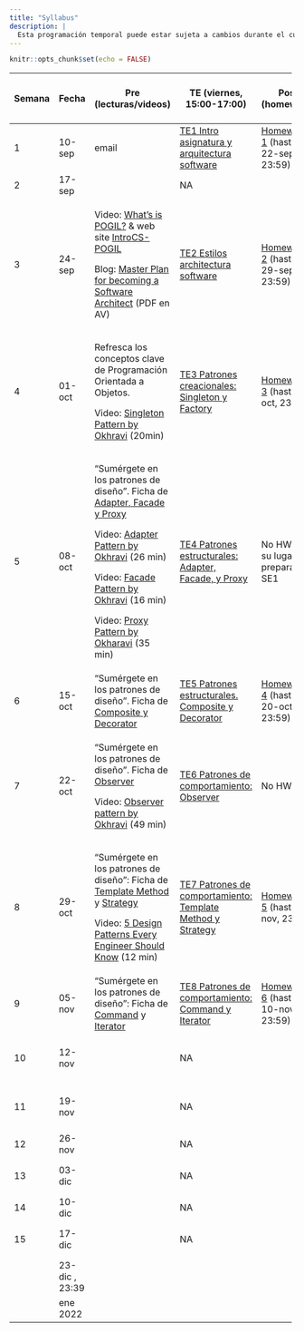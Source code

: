 ```yaml
---
title: "Syllabus"
description: |
  Esta programación temporal puede estar sujeta a cambios durante el curso.
---
```


```r
knitr::opts_chunk$set(echo = FALSE)
```

::: {.l-page}
+--------+----------------+---------------------------------------------------------------------------------------------------------------------------------------------------------------------------------------------------+------------------------------------------------------------------------+----------------------------------------------+--------------------------------------------------------------------+
| Semana | Fecha          | Pre (lecturas/videos)                                                                                                                                                                             | TE (viernes, 15:00-17:00)                                              | Post (homework)                              | LA/SE (viernes, 17:00-19:00)                                       |
+========+================+===================================================================================================================================================================================================+========================================================================+==============================================+====================================================================+
| 1      | 10-sep         | email                                                                                                                                                                                             | [TE1 Intro asignatura y arquitectura software](TE1.html)               | [Homework 1](HW1.html) (hasta 22-sep, 23:59) | NA                                                                 |
+--------+----------------+---------------------------------------------------------------------------------------------------------------------------------------------------------------------------------------------------+------------------------------------------------------------------------+----------------------------------------------+--------------------------------------------------------------------+
| 2      | 17-sep         |                                                                                                                                                                                                   | NA                                                                     |                                              | NA                                                                 |
+--------+----------------+---------------------------------------------------------------------------------------------------------------------------------------------------------------------------------------------------+------------------------------------------------------------------------+----------------------------------------------+--------------------------------------------------------------------+
| 3      | 24-sep         | Video: [What's is POGIL?](https://pogil.org/about-pogil/what-is-pogil) & web site [IntroCS-POGIL](http://introcspogil.org/)                                                                       | [TE2 Estilos architectura software](TE2.html)                          | [Homework 2](HW2.html) (hasta 29-sep, 23:59) | NA                                                                 |
|        |                |                                                                                                                                                                                                   |                                                                        |                                              |                                                                    |
|        |                | Blog: [Master Plan for becoming a Software Architect](https://azeynalli1990.medium.com/master-plan-for-becoming-a-software-architect-be7ba13f0999) (PDF en AV)                                    |                                                                        |                                              |                                                                    |
+--------+----------------+---------------------------------------------------------------------------------------------------------------------------------------------------------------------------------------------------+------------------------------------------------------------------------+----------------------------------------------+--------------------------------------------------------------------+
| 4      | 01-oct         | Refresca los conceptos clave de Programación Orientada a Objetos.                                                                                                                                 | [TE3 Patrones creacionales: Singleton y Factory](TE3.html)             | [Homework 3](HW3.html) (hasta 6-oct, 23:59)  | **LA1**. Intro entrega \#1 proyecto                                |
|        |                |                                                                                                                                                                                                   |                                                                        |                                              |                                                                    |
|        |                | Video: [Singleton Pattern by Okhravi](https://www.youtube.com/watch?v=hUE_j6q0LTQ) (20min)                                                                                                        |                                                                        |                                              |                                                                    |
+--------+----------------+---------------------------------------------------------------------------------------------------------------------------------------------------------------------------------------------------+------------------------------------------------------------------------+----------------------------------------------+--------------------------------------------------------------------+
| 5      | 08-oct         | "Sumérgete en los patrones de diseño". Ficha de [Adapter, Facade y Proxy](https://refactoring.guru/es/design-patterns/structural-patterns)                                                        | [TE4 Patrones estructurales: Adapter, Facade, y Proxy](TE4.html)       | No HW. En su lugar preparación SE1           | **LA2**                                                            |
|        |                |                                                                                                                                                                                                   |                                                                        |                                              |                                                                    |
|        |                | Video: [Adapter Pattern by Okhravi](https://www.youtube.com/watch?v=2PKQtcJjYvc) (26 min)                                                                                                         |                                                                        |                                              |                                                                    |
|        |                |                                                                                                                                                                                                   |                                                                        |                                              |                                                                    |
|        |                | Video: [Facade Pattern by Okhravi](https://www.youtube.com/watch?v=K4FkHVO5iac) (16 min)                                                                                                          |                                                                        |                                              |                                                                    |
|        |                |                                                                                                                                                                                                   |                                                                        |                                              |                                                                    |
|        |                | Video: [Proxy Pattern by Okharavi](https://www.youtube.com/watch?v=NwaabHqPHeM) (35 min)                                                                                                          |                                                                        |                                              |                                                                    |
+--------+----------------+---------------------------------------------------------------------------------------------------------------------------------------------------------------------------------------------------+------------------------------------------------------------------------+----------------------------------------------+--------------------------------------------------------------------+
| 6      | 15-oct         | "Sumérgete en los patrones de diseño". Ficha de [Composite y Decorator](https://refactoring.guru/es/design-patterns/structural-patterns)                                                          | [TE5 Patrones estructurales. Composite y Decorator](TE5.html)          | [Homework 4](HW4.html) (hasta 20-oct, 23:59) | **LA3**. Intro entrega \#2 proyecto + **fecha límite entrega \#1** |
+--------+----------------+---------------------------------------------------------------------------------------------------------------------------------------------------------------------------------------------------+------------------------------------------------------------------------+----------------------------------------------+--------------------------------------------------------------------+
| 7      | 22-oct         | "Sumérgete en los patrones de diseño". Ficha de [Observer](https://refactoring.guru/es/design-patterns/observer)                                                                                  | [TE6 Patrones de comportamiento: Observer](TE6.html)                   | No HW                                        | **SE1** (con EI1048). Arquitectura Software                        |
|        |                |                                                                                                                                                                                                   |                                                                        |                                              |                                                                    |
|        |                | Video: [Observer pattern by Okhravi](https://www.youtube.com/watch?v=_BpmfnqjgzQ) (49 min)                                                                                                        |                                                                        |                                              |                                                                    |
+--------+----------------+---------------------------------------------------------------------------------------------------------------------------------------------------------------------------------------------------+------------------------------------------------------------------------+----------------------------------------------+--------------------------------------------------------------------+
| 8      | 29-oct         | "Sumérgete en los patrones de diseño": Ficha de [Template Method](https://refactoring.guru/es/design-patterns/template-method) y [Strategy](https://refactoring.guru/es/design-patterns/strategy) | [TE7 Patrones de comportamiento: Template Method y Strategy](TE7.html) | [Homework 5](HW5.html) (hasta 3-nov, 23:59)  | **LA4**                                                            |
|        |                |                                                                                                                                                                                                   |                                                                        |                                              |                                                                    |
|        |                | Video: [5 Design Patterns Every Engineer Should Know](https://www.youtube.com/watch?v=FLmBqI3IKMA) (12 min)                                                                                       |                                                                        |                                              |                                                                    |
+--------+----------------+---------------------------------------------------------------------------------------------------------------------------------------------------------------------------------------------------+------------------------------------------------------------------------+----------------------------------------------+--------------------------------------------------------------------+
| 9      | 05-nov         | "Sumérgete en los patrones de diseño": Ficha de [Command](https://refactoring.guru/es/design-patterns/command) y [Iterator](https://refactoring.guru/es/design-patterns/iterator)                 | [TE8 Patrones de comportamiento: Command y Iterator](TE8.html)         | [Homework 6](HW6.html) (hasta 10-nov, 23:59) | **LA5**                                                            |
+--------+----------------+---------------------------------------------------------------------------------------------------------------------------------------------------------------------------------------------------+------------------------------------------------------------------------+----------------------------------------------+--------------------------------------------------------------------+
| 10     | 12-nov         |                                                                                                                                                                                                   | NA                                                                     |                                              | **LA6**. Intro entrega \#3 + **fecha límite entrega \#2**          |
+--------+----------------+---------------------------------------------------------------------------------------------------------------------------------------------------------------------------------------------------+------------------------------------------------------------------------+----------------------------------------------+--------------------------------------------------------------------+
| 11     | 19-nov         |                                                                                                                                                                                                   | NA                                                                     |                                              | [**SE2.** Patrones de Interfaces de Usuario](slides/SE2_mvc.html)  |
+--------+----------------+---------------------------------------------------------------------------------------------------------------------------------------------------------------------------------------------------+------------------------------------------------------------------------+----------------------------------------------+--------------------------------------------------------------------+
| 12     | 26-nov         |                                                                                                                                                                                                   | NA                                                                     |                                              | **LA7**                                                            |
+--------+----------------+---------------------------------------------------------------------------------------------------------------------------------------------------------------------------------------------------+------------------------------------------------------------------------+----------------------------------------------+--------------------------------------------------------------------+
| 13     | 03-dic         |                                                                                                                                                                                                   | NA                                                                     |                                              | [**SE3.** Diseño de Interfaces de Usuario](SE3.html)               |
+--------+----------------+---------------------------------------------------------------------------------------------------------------------------------------------------------------------------------------------------+------------------------------------------------------------------------+----------------------------------------------+--------------------------------------------------------------------+
| 14     | 10-dic         |                                                                                                                                                                                                   | NA                                                                     |                                              | **LA8**                                                            |
+--------+----------------+---------------------------------------------------------------------------------------------------------------------------------------------------------------------------------------------------+------------------------------------------------------------------------+----------------------------------------------+--------------------------------------------------------------------+
| 15     | 17-dic         |                                                                                                                                                                                                   | NA                                                                     |                                              | [**SE4**. Ensayo presentación proyecto](SE4.html)                  |
+--------+----------------+---------------------------------------------------------------------------------------------------------------------------------------------------------------------------------------------------+------------------------------------------------------------------------+----------------------------------------------+--------------------------------------------------------------------+
|        | 23-dic , 23:39 |                                                                                                                                                                                                   |                                                                        |                                              | **Fecha límite entrega \#3**                                       |
+--------+----------------+---------------------------------------------------------------------------------------------------------------------------------------------------------------------------------------------------+------------------------------------------------------------------------+----------------------------------------------+--------------------------------------------------------------------+
|        | ene 2022       |                                                                                                                                                                                                   |                                                                        |                                              | **Presentación proyecto**                                          |
+--------+----------------+---------------------------------------------------------------------------------------------------------------------------------------------------------------------------------------------------+------------------------------------------------------------------------+----------------------------------------------+--------------------------------------------------------------------+
:::
